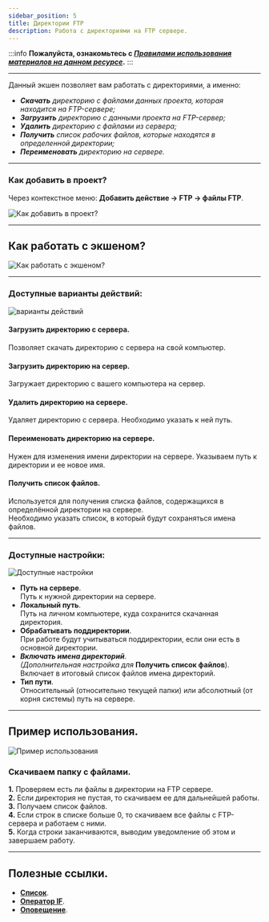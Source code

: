 ```yaml
---
sidebar_position: 5
title: Директории FTP
description: Работа с директориями на FTP сервере.
---  
```

:::info **Пожалуйста, ознакомьтесь с [*Правилами использования материалов на данном ресурсе*](../../Disclaimer).**
:::  
_______________________________________________   
Данный экшен позволяет вам работать с директориями, а именно:  
- ***Скачать** директорию с файлами данных проекта, которая находится на FTP-сервере;*  
- ***Загрузить** директорию с данными проекта на FTP-сервер;*  
- ***Удалить** директорию с файлами из сервера;*  
- ***Получить** список рабочих файлов, которые находятся в определенной директории;*  
- ***Переименовать** директорию на сервере.*  
_______________________________________________ 
### Как добавить в проект?  
Через контекстное меню: **Добавить действие → FTP → файлы FTP**.  

![Как добавить в проект?](./assets/FTP_Dir/FTP_Dir_pic1.png)
_______________________________________________   
## Как работать с экшеном?  
![Как работать с экшеном?](./assets/FTP_Dir/FTP_Dir_pic2.png)  
_______________________________________________   
### Доступные варианты действий:  
![варианты действий](./assets/FTP_Dir/FTP_Dir_pic3.png) 
#### Загрузить директорию с сервера.  
Позволяет скачать директорию с сервера на свой компьютер.  

#### Загрузить директорию на сервер.  
Загружает директорию с вашего компьютера на сервер.    

#### Удалить директорию на сервере.  
Удаляет директорию с сервера. Необходимо указать к ней путь.  

#### Переименовать директорию на сервере.  
Нужен для изменения имени директории на сервере. Указываем путь к директории и ее новое имя.  

#### Получить список файлов.  
Используется для получения списка файлов, содержащихся в определённой директории на сервере.  
Необходимо указать список, в который будут сохраняться имена файлов.  
_______________________________________________
### Доступные настройки:  
![Доступные настройки](./assets/FTP_Dir/FTP_Dir_pic4.png)  

- **Путь на сервере**.  
Путь к нужной директории на сервере.  
- **Локальный путь**.  
Путь на личном компьютере, куда сохранится скачанная директория.  
- **Обрабатывать поддиректории**.  
При работе будут учитываться поддиректории, если они есть в основной директории.  
- ***Включать имена директорий***.   
 *(Дополнительная настройка для* **Получить список файлов**).  
 Включает в итоговый список файлов имена директорий.   
- **Тип пути**.  
Относительный (относительно текущей папки) или абсолютный (от корня системы) путь на сервере.  
_______________________________________________  
## Пример использования.  
![Пример использования](./assets/FTP_Dir/FTP_Dir_pic5.png)  
### Скачиваем папку с файлами.  
**1.** Проверяем есть ли файлы в директории на FTP сервере.   
**2.** Если директория не пустая, то скачиваем ее для дальнейшей работы.  
**3.** Получаем список файлов.  
**4.** Если строк в списке больше 0, то скачиваем все файлы с FTP-сервера и работаем с ними.  
**5.** Когда строки заканчиваются, выводим уведомление об этом и завершаем работу.  
_______________________________________________
## Полезные ссылки.    
- [**Список**](../Lists%20and%20Google%20Sheets/Lists).  
- [**Оператор IF**](../Logic/IF).  
- [**Оповещение**](../Logic/Notification).